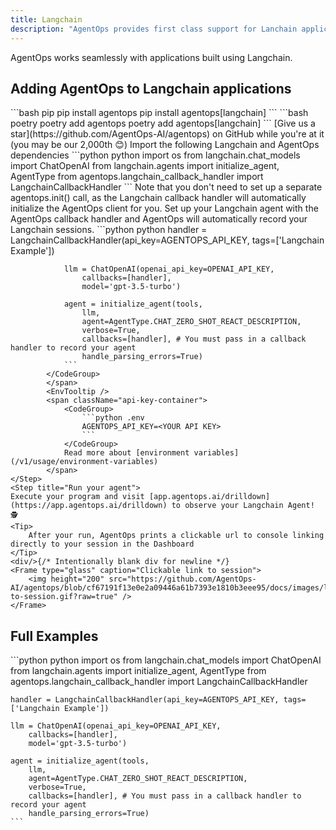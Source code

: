 ```yaml
---
title: Langchain
description: "AgentOps provides first class support for Lanchain applications"
---
```



AgentOps works seamlessly with applications built using Langchain.

## Adding AgentOps to Langchain applications

<Steps>
	<Step title="Install the AgentOps SDK and the additional Langchain dependency">
		<CodeGroup>
			```bash pip
			pip install agentops
			pip install agentops[langchain]
			```
			```bash poetry
			poetry add agentops
			poetry add agentops[langchain]
			```
		</CodeGroup>
		<Check>[Give us a star](https://github.com/AgentOps-AI/agentops) on GitHub while you're at it (you may be our <span id="stars-text">2,000th</span> 😊)</Check>
	</Step>
	<Step title="Set up your import statements">
		Import the following Langchain and AgentOps dependencies
		<CodeGroup>
			```python python
			import os
			from langchain.chat_models import ChatOpenAI
			from langchain.agents import initialize_agent, AgentType
			from agentops.langchain_callback_handler import LangchainCallbackHandler
			```
		</CodeGroup>
	</Step>
	<Step title="Set up your Langchain handler to make the calls">
		<Tip>
			Note that you don't need to set up a separate agentops.init() call, as the Langchain callback handler will automatically initialize the AgentOps client for you.
		</Tip>
		Set up your Langchain agent with the AgentOps callback handler and AgentOps will automatically record your Langchain sessions.
		<span className="api-key-container">
			<CodeGroup>
				```python python
				handler = LangchainCallbackHandler(api_key=AGENTOPS_API_KEY, tags=['Langchain Example'])



				llm = ChatOpenAI(openai_api_key=OPENAI_API_KEY,
					callbacks=[handler],
					model='gpt-3.5-turbo')

				agent = initialize_agent(tools,
					llm,
					agent=AgentType.CHAT_ZERO_SHOT_REACT_DESCRIPTION,
					verbose=True,
					callbacks=[handler], # You must pass in a callback handler to record your agent
					handle_parsing_errors=True)
				```
			</CodeGroup>
			</span>
			<EnvTooltip />
			<span className="api-key-container">
				<CodeGroup>
					```python .env
					AGENTOPS_API_KEY=<YOUR API KEY>
					```
				</CodeGroup>
				Read more about [environment variables](/v1/usage/environment-variables)
			</span>
	</Step>
	<Step title="Run your agent">
	Execute your program and visit [app.agentops.ai/drilldown](https://app.agentops.ai/drilldown) to observe your Langchain Agent! 🕵️
	<Tip>
		After your run, AgentOps prints a clickable url to console linking directly to your session in the Dashboard
	</Tip>
	<div/>{/* Intentionally blank div for newline */}
	<Frame type="glass" caption="Clickable link to session">
		<img height="200" src="https://github.com/AgentOps-AI/agentops/blob/cf67191f13e0e2a09446a61b7393e1810b3eee95/docs/images/link-to-session.gif?raw=true" />
	</Frame>
</Step>
</Steps>

## Full Examples

<CodeGroup className="adjust-api-key">
	```python python
	import os
	from langchain.chat_models import ChatOpenAI
	from langchain.agents import initialize_agent, AgentType
	from agentops.langchain_callback_handler import LangchainCallbackHandler

	handler = LangchainCallbackHandler(api_key=AGENTOPS_API_KEY, tags=['Langchain Example'])

	llm = ChatOpenAI(openai_api_key=OPENAI_API_KEY,
		callbacks=[handler],
		model='gpt-3.5-turbo')

	agent = initialize_agent(tools,
		llm,
		agent=AgentType.CHAT_ZERO_SHOT_REACT_DESCRIPTION,
		verbose=True,
		callbacks=[handler], # You must pass in a callback handler to record your agent
		handle_parsing_errors=True)
	```
</CodeGroup>

<script type="module" src="/scripts/github_stars.js"></script>
<script type="module" src="/scripts/link_to_api_button.js"></script>
<script type="module" src="/scripts/scroll-img-fadein-animation.js"></script>
<script type="module" src="/scripts/button_heartbeat_animation.js"></script>
<script type="css" src="/styles/styles.css"></script>